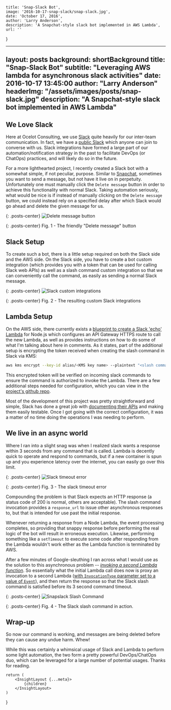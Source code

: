 
    title: 'Snap-Slack Bot',
    image: '2016-10-17-snap-slack/snap-slack.jpg',
    date: 'October 17, 2016',
    author: 'Larry Anderson',
    description: 'A Snapchat-style slack bot implemented in AWS Lambda',
    url: ''
}

---
layout:      posts
background:  shortBackground
title:       "Snap-Slack Bot"
subtitle:    "Leveraging AWS lambda for asynchronous slack activities"
date:        2016-10-17 13:45:00
author:      "Larry Anderson"
headerImg:  "/assets/images/posts/snap-slack.jpg"
description: "A Snapchat-style slack bot implemented in AWS Lambda"
---

## We Love Slack

Here at Ocelot Consulting, we use [Slack](https://slack.com/) quite heavily for our inter-team communication. In fact, we have a [public Slack](http://slack-registration.foxeared.com/) which anyone can join to converse with us. Slack integrations have formed a large part of our automation/notification strategy in the past to facilitate DevOps (or ChatOps) practices, and will likely do so in the future.

For a more lighthearted project, I recently created a Slack bot with a somewhat simple, if not peculiar, purpose. Similar to [Snapchat](https://www.snapchat.com/), sometimes you want to send a message, but not have it live on in perpetuity. Unfortunately one must manually click the `Delete message` button in order to achieve this functionality with normal Slack. Taking automation seriously, what would be nice is if instead of manually clicking on the `Delete message` button, we could instead rely on a specified delay after which Slack would go ahead and delete the given message for us.

{: .posts-center}
![Delete message button](/assets/images/posts/2016-10-17-snap-slack/delete.png)

{: .posts-center}
Fig. 1 - The friendly "Delete message" button

## Slack Setup

To create such a bot, there is a little setup required on both the Slack side and the
AWS side. On the Slack side, you have to create a bot custom integration (which provides you with a token that can be used for calling Slack web APIs) as well as a slash command custom integration so that we can conveniently call the command, as easily as sending a normal Slack message.

{: .posts-center}
![Slack custom integrations](/assets/images/posts/2016-10-17-snap-slack/custom-integrations.png)

{: .posts-center}
Fig. 2 - The resulting custom Slack integrations

## Lambda Setup

On the AWS side, there currently exists a [blueprint to create a Slack 'echo' Lambda](https://aws.amazon.com/blogs/aws/new-slack-integration-blueprints-for-aws-lambda/) for Node.js which
configures an API Gateway HTTPS route to call the new Lambda, as well as provides instructions on how to do some of what I'm talking about here in comments. As it states, part of the additional setup is encrypting the token received when creating the slash command in Slack via KMS:

```sh
aws kms encrypt --key-id alias/<KMS key name> --plaintext "<slash command token>"
```

This encrypted token will be verified on incoming slack commands to ensure the command is authorized to invoke the Lambda. There are a few additional steps needed for configuration, which you can view in the [project's github repo](https://github.com/ocelotconsulting/snap-slack-lambda#configuration).

Most of the development of this project was pretty straightforward and simple, Slack has done a great job with [documenting their APIs](https://api.slack.com/methods) and making them easily testable. Once I got going with the correct configuration, it was a matter of no time doing the operations I was needing to perform.

## We live in an async world

Where I ran into a slight snag was when I realized slack wants a response within 3 seconds from any command that is called. Lambda is decently quick to operate and respond to commands, but if a new container is spun up and you experience latency over the internet, you can easily go over this limit.

{: .posts-center}
![Slack timeout error](/assets/images/posts/2016-10-17-snap-slack/timeout.jpg)

{: .posts-center}
Fig. 3 - The slack timeout error

Compounding the problem is that Slack expects an HTTP response (a status code of 200 is normal, others are acceptable). The slash command invocation provides a `response_url` to issue other asynchronous responses to, but that is intended for use past the initial response.

Whenever returning a response from a Node Lambda, the event processing completes, so providing that snappy response before performing the real logic of the bot will result in erroneous execution. Likewise, performing something like a `setTimeout` to execute some code after responding from the Lambda wouldn't work either as the Lambda function is terminated by AWS.

After a few minutes of Google-sleuthing I ran across what I would use as the solution to this asynchronous problem -- [*invoking a second Lambda function*](https://github.com/ocelotconsulting/snap-slack-lambda/blob/master/src/aws/lambda/invokeLambda.js#L4). So essentially what the initial Lambda call does now is proxy an invocation to a second Lambda ([with `InvocationType` parameter set to a value of `Event`](http://docs.aws.amazon.com/AWSJavaScriptSDK/latest/AWS/Lambda.html#invoke-property)), and then return the response so that the Slack slash command is satisfied before its 3 second command timeout.

{: .posts-center}
![Snapslack Slash Command](/assets/images/posts/2016-10-17-snap-slack/slash-command.png)

{: .posts-center}
Fig. 4 - The Slack slash command in action.

## Wrap-up

So now our command is working, and messages are being deleted before they can cause any undue harm. Whew!

While this was certainly a whimsical usage of Slack and Lambda to perform some light automation, the two form a pretty powerful DevOps/ChatOps duo, which can be leveraged for a large number of potential usages. Thanks for reading.

    return (
        <InsightLayout {...meta}>
            {children}
        </InsightLayout>
    )
}
